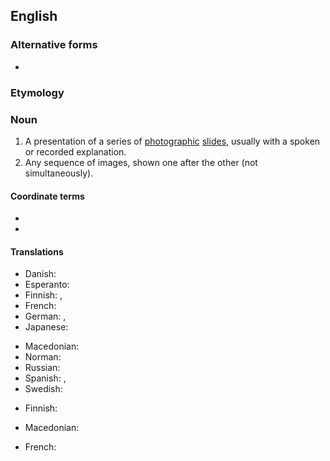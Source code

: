 {{also|slide-show|slide show}}

==English==

===Alternative forms===
* {{l|en|slide show}}

===Etymology===
{{compound|en|slide|show}}

===Noun===
{{wikipedia}}
{{en-noun}}

# A presentation of a series of [[photographic]] [[slide]]s, usually with a spoken or recorded explanation.
# Any sequence of images, shown one after the other (not simultaneously).

====Coordinate terms====
* {{l|en|gallery}}
* {{l|en|pictorial}}

====Translations====
{{trans-top|presentation}}
* Danish: {{t|da|presentation}}
* Esperanto: {{t|eo|prezentaĵo}}
* Finnish: {{t|fi|diaesitys}}, {{t|fi|diasarja}}
* French: {{t+|fr|diaporama|m}}
* German: {{t|de|Tonbildschau|f}}, {{t+|de|Diashow|f}}
* Japanese: {{t|ja|スライドショー|tr=suraido shō|sc=Jpan}}
{{trans-mid}}
* Macedonian: {{t|mk|сликоред|m|tr=slíkored|sc=Cyrl}}
* Norman: {{t|nrf|mouontréthie au projecteux|f}}
* Russian: {{t+|ru|слайд-шо́у|n}}
* Spanish: {{t|es|pase de diapositivas|m}}, {{t+|es|diaporama|m}}
* Swedish: {{t+|sv|presentation|c}}
{{trans-bottom}}

{{trans-top|sequence of images}}
* Finnish: {{t|fi|kuvasarja}}
{{trans-mid}}
* Macedonian: {{t|mk|сликоред|m|tr=slíkored|sc=Cyrl}}
{{trans-bottom}}

{{checktrans-top}}
* French: {{t+check|fr|diaporama}}
{{trans-mid}}
{{trans-bottom}}